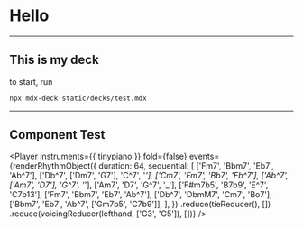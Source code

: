# Hello

---

## This is my deck

to start, run

```sh
npx mdx-deck static/decks/test.mdx
```

---


## Component Test

<Player
  instruments={{ tinypiano }}
  fold={false}
  events={renderRhythmObject({
    duration: 64,
    sequential: [
      ['Fm7', 'Bbm7', 'Eb7', 'Ab^7'],
      ['Db^7', ['Dm7', 'G7'], 'C^7', '_'],
      ['Cm7', 'Fm7', 'Bb7', 'Eb^7'],
      ['Ab^7', ['Am7', 'D7'], 'G^7', '_'],
      ['Am7', 'D7', 'G^7', '_'],
      ['F#m7b5', 'B7b9', 'E^7', 'C7b13'],
      ['Fm7', 'Bbm7', 'Eb7', 'Ab^7'],
      ['Db^7', 'DbmM7', 'Cm7', 'Bo7'],
      ['Bbm7', 'Eb7', 'Ab^7', ['Gm7b5', 'C7b9']],
    ],
  })
    .reduce(tieReducer(), [])
    .reduce(voicingReducer(lefthand, ['G3', 'G5']), [])}
/>
